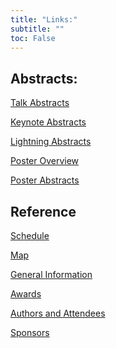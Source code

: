 ```yaml
---
title: "Links:"
subtitle: ""
toc: False
---
```


## Abstracts:

[Talk Abstracts](./generated_talks.qmd)

[Keynote Abstracts](./generated_keynote_list.qmd)

[Lightning Abstracts](./generated_lightning_list.qmd)        

[Poster Overview](./program_poster_list.qmd)

[Poster Abstracts](./generated_poster_list.qmd)


## Reference

[Schedule](./program_schedule.qmd)

[Map](./program_map.qmd)

[General Information](./program_general_information.qmd)

[Awards](./program_awards.qmd)

[Authors and Attendees](./program_authors_attendees.qmd)

[Sponsors](./program_sponsors.qmd)

<!-- 💬 -->
<!-- ⚡ -->
<!-- 🗺 -->
<!-- 📋 -->